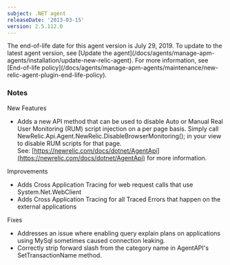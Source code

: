 ```yaml
---
subject: .NET agent
releaseDate: '2013-03-15'
version: 2.5.112.0
---
```


<Callout variant="important">
  The end-of-life date for this agent version is July 29, 2019. To update to the latest agent version, see [Update the agent](/docs/agents/manage-apm-agents/installation/update-new-relic-agent). For more information, see [End-of-life policy](/docs/agents/manage-apm-agents/maintenance/new-relic-agent-plugin-end-life-policy).
</Callout>

### Notes

New Features

* Adds a new API method that can be used to disable Auto or Manual Real User Monitoring (RUM) script injection on a per page basis. Simply call NewRelic.Api.Agent.NewRelic.DisableBrowserMonitoring(); in your view to disable RUM scripts for that page.  
  See: [https://newrelic.com/docs/dotnet/AgentApi](https://newrelic.com/docs/dotnet/AgentApi) for more information.

Improvements

* Adds Cross Application Tracing for web request calls that use System.Net.WebClient
* Adds Cross Application Tracing for all Traced Errors that happen on the external applications

Fixes

* Addresses an issue where enabling query explain plans on applications using MySql sometimes caused connection leaking.
* Correctly strip forward slash from the category name in AgentAPI's SetTransactionName method.
